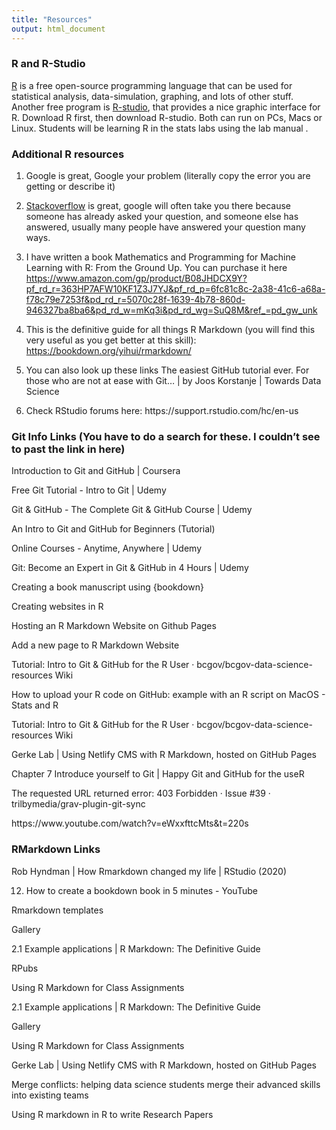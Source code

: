 ```yaml
---
title: "Resources"
output: html_document
---
```


### R and R-Studio

[R](http://www.r-project.org) is a free open-source programming language that can be used for statistical analysis, data-simulation, graphing, and lots of other stuff. Another free program is [R-studio](http://www.rstudio.com), that provides a nice graphic interface for R. Download R first, then download R-studio. Both can run on PCs, Macs or Linux. Students will be learning R in the stats labs using the lab manual []().

### Additional R resources

1. Google is great, Google your problem (literally copy the error you are getting or describe it)
2. [Stackoverflow](https://stackoverflow.com) is great, google will often take you there because someone has already asked your question, and someone else has answered, usually many people have answered your question many ways.
3. I have written a book Mathematics and Programming for Machine Learning with R: From the Ground Up. You can purchase it here [https://www.amazon.com/gp/product/B08JHDCX9Y?pf_rd_r=363HP7AFW10KF1Z3J7YJ&pf_rd_p=6fc81c8c-2a38-41c6-a68a-f78c79e7253f&pd_rd_r=5070c28f-1639-4b78-860d-946327ba8ba6&pd_rd_w=mKq3i&pd_rd_wg=SuQ8M&ref_=pd_gw_unk](https://www.amazon.com/gp/product/B08JHDCX9Y?pf_rd_r=363HP7AFW10KF1Z3J7YJ&pf_rd_p=6fc81c8c-2a38-41c6-a68a-f78c79e7253f&pd_rd_r=5070c28f-1639-4b78-860d-946327ba8ba6&pd_rd_w=mKq3i&pd_rd_wg=SuQ8M&ref_=pd_gw_unk)
4. This is the definitive guide for all things R Markdown (you will find this very useful as you get better at this skill): [https://bookdown.org/yihui/rmarkdown/](https://bookdown.org/yihui/rmarkdown/)

5. You can also look up these links
The easiest GitHub tutorial ever. For those who are not at ease with Git… | by Joos Korstanje | Towards Data Science 
6. Check RStudio forums here: https://support.rstudio.com/hc/en-us
 
### Git Info Links (You have to do a search for these. I couldn't see to past the link in here)

Introduction to Git and GitHub | Coursera 
 

Free Git Tutorial - Intro to Git | Udemy 
 

Git & GitHub - The Complete Git & GitHub Course | Udemy 
 

An Intro to Git and GitHub for Beginners (Tutorial) 
 

Online Courses - Anytime, Anywhere | Udemy 
 

Git: Become an Expert in Git & GitHub in 4 Hours | Udemy 
 

Creating a book manuscript using {bookdown} 
 

Creating websites in R 
 

Hosting an R Markdown Website on Github Pages 
 

Add a new page to R Markdown Website 
 

Tutorial: Intro to Git & GitHub for the R User · bcgov/bcgov-data-science-resources Wiki 
 

How to upload your R code on GitHub: example with an R script on MacOS - Stats and R 
 

Tutorial: Intro to Git & GitHub for the R User · bcgov/bcgov-data-science-resources Wiki 
 

Gerke Lab | Using Netlify CMS with R Markdown, hosted on GitHub Pages 
 

Chapter 7 Introduce yourself to Git | Happy Git and GitHub for the useR 
 

The requested URL returned error: 403 Forbidden · Issue #39 · trilbymedia/grav-plugin-git-sync 

https://www.youtube.com/watch?v=eWxxfttcMts&t=220s

### RMarkdown Links
Rob Hyndman | How Rmarkdown changed my life | RStudio (2020) 
 

(12) How to create a bookdown book in 5 minutes - YouTube 
 

Rmarkdown templates 
 

Gallery 
 

2.1 Example applications | R Markdown: The Definitive Guide 
 

RPubs 
 

Using R Markdown for Class Assignments 
 

2.1 Example applications | R Markdown: The Definitive Guide 
 

Gallery 
 

Using R Markdown for Class Assignments 
 

Gerke Lab | Using Netlify CMS with R Markdown, hosted on GitHub Pages 
 

Merge conflicts: helping data science students merge their advanced skills into existing teams 
 

Using R markdown in R to write Research Papers 
 

